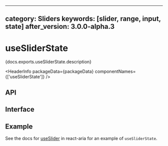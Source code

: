 <!-- Copyright 2020 Adobe. All rights reserved.
This file is licensed to you under the Apache License, Version 2.0 (the "License");
you may not use this file except in compliance with the License. You may obtain a copy
of the License at http://www.apache.org/licenses/LICENSE-2.0
Unless required by applicable law or agreed to in writing, software distributed under
the License is distributed on an "AS IS" BASIS, WITHOUT WARRANTIES OR REPRESENTATIONS
OF ANY KIND, either express or implied. See the License for the specific language
governing permissions and limitations under the License. -->



---
category: Sliders
keywords: [slider, range, input, state]
after_version: 3.0.0-alpha.3
---

# useSliderState

<p>{docs.exports.useSliderState.description}</p>

<HeaderInfo
  packageData={packageData}
  componentNames={['useSliderState']} />

## API

<FunctionAPI function={docs.exports.useSliderState} links={docs.links} />

## Interface

<ClassAPI links={docs.links} class={docs.links[docs.exports.useSliderState.return.id]} />

## Example

See the docs for [useSlider](/react-aria/useSlider.html) in react-aria for an example of `useSliderState`.
